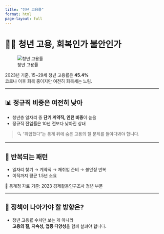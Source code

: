 ```yaml
---
title: "청년 고용률"
format: html
page-layout: full
---
```


# 🧑‍🎓 청년 고용, 회복인가 불안인가

![청년 고용률](news003_full.png)

2023년 기준, 15~29세 청년 고용률은 **45.4%**  
코로나 이후 회복 중이지만 여전히 회복세는 느림.

---

## 📊 정규직 비중은 여전히 낮아

- 청년층 일자리 중 **단기 계약직, 인턴 비중**이 높음  
- 정규직 진입률은 10년 전보다 낮아진 상태

> 🔍 “취업했다”는 통계 뒤에 숨은 고용의 질 문제를 들여다봐야 합니다.

---

## 🔁 반복되는 패턴

- 일자리 찾기 → 계약직 → 재취업 준비 → 불안정 반복
- 이직까지 평균 1.5년 소요

:::{.callout-note}
📌 통계청 자료 기준: 2023 경제활동인구조사 청년 부문
:::

---

## 🧭 정책이 나아가야 할 방향은?

- 청년 고용률 수치만 보는 게 아니라  
  **고용의 질, 지속성, 업종 다양성**을 함께 살펴야 합니다.